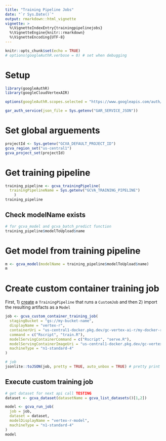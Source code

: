 ```yaml
---
title: "Training Pipeline Jobs"
date: "`r Sys.Date()`"
output: rmarkdown::html_vignette
vignette: >
  %\VignetteIndexEntry{trainingpipelinejobs}
  %\VignetteEngine{knitr::rmarkdown}
  %\VignetteEncoding{UTF-8}
---
```


```r
knitr::opts_chunk$set(echo = TRUE)
# options(googleAuthR.verbose = 0) # set when debugging
```

# Setup

```r
library(googleAuthR)
library(googleCloudVertexAIR)

options(googleAuthR.scopes.selected = "https://www.googleapis.com/auth/cloud-platform")

gar_auth_service(json_file = Sys.getenv("GAR_SERVICE_JSON"))
```

# Set global arguements

```r
projectId <- Sys.getenv("GCVA_DEFAULT_PROJECT_ID")
gcva_region_set("us-central1")
gcva_project_set(projectId)
```

# Get training pipeline 

```r
training_pipeline <- gcva_trainingPipeline(
  trainingPipelineName = Sys.getenv("GCVA_TRAINING_PIPELINE")
    )
training_pipeline
```

## Check modelName exists

```r
# for gcva_model and gcva_batch_predict function 
training_pipeline$modelToUpload$name
```

# Get model from training pipeline 

```r
m <- gcva_model(modelName = training_pipeline$modelToUpload$name)
m
```

# Create custom container training job

First, 1) [create](https://cloud.google.com/vertex-ai/docs/training/create-training-pipeline) a `TrainingPipeline` that runs a `CustomJob` and then 2) import the resulting artifacts as a `Model`


```r
job <- gcva_custom_container_training_job(
  stagingBucket = "gs://my-bucket-name", 
  displayName = "vertex-r",
  containerUri = "us-central1-docker.pkg.dev/gc-vertex-ai-r/my-docker-repo/vertex-r:latest",
  command = c("Rscript", "train.R"),
  modelServingContainerCommand = c("Rscript", "serve.R"),
  modelServingContainerImageUri = "us-central1-docker.pkg.dev/gc-vertex-ai-r/my-docker-repo/vertex-r:latest",
  machineType = "n1-standard-4"
)

# job
jsonlite::toJSON(job, pretty = TRUE, auto_unbox = TRUE) # pretty print
```

## Execute custom training job 

```r
# get dataset for next api call TESTING
dataset <- gcva_dataset(datasetName = gcva_list_datasets()[1,2])

model <- gcva_run_job(
  job = job,
  dataset = dataset,
  modelDisplayName = "vertex-r-model",
  machineType = "n1-standard-4"
)
model
```
